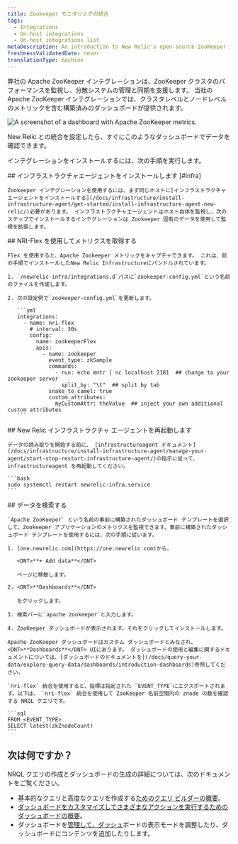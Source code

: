 ```yaml
---
title: Zookeeper モニタリングの統合
tags:
  - Integrations
  - On-host integrations
  - On-host integrations list
metaDescription: An introduction to New Relic's open-source ZooKeeper integration.
freshnessValidatedDate: never
translationType: machine
---
```



弊社の Apache ZooKeeper インテグレーションは、ZooKeeper クラスタのパフォーマンスを監視し、分散システムの管理と同期を支援します。 当社の Apache ZooKeeper インテグレーションでは、クラスタレベルとノードレベルのメトリックを含む構築済みのダッシュボードが提供されます。

<img
  src={infrastructureApacheZooKeeperDashboard}
  title="Apache ZooKeeper dashboard landing page"
  alt="A screenshot of a dashboard with Apache ZooKeeper metrics."
/>

<figcaption>
  New Relic との統合を設定したら、すぐにこのようなダッシュボードでデータを確認できます。
</figcaption>

インテグレーションをインストールするには、次の手順を実行します。

<Steps>
  <Step>
    ## インフラストラクチャエージェントをインストールします [#infra]

    Zookeeper インテグレーションを使用するには、まず同じホストに[インフラストラクチャエージェントをインストールする](/docs/infrastructure/install-infrastructure-agent/get-started/install-infrastructure-agent-new-relic/)必要があります。 インフラストラクチャエージェントはホスト自体を監視し、次のステップでインストールするインテグレーションは Zookeeper 固有のデータを使用して監視を拡張します。
  </Step>

  <Step>
    ## NRI-Flex を使用してメトリクスを取得する

    Flex を使用すると、Apache Zookeeper メトリックをキャプチャできます。 これは、前の手順でインストールしたNew Relic Infrastructureにバンドルされています。

    1. `/newrelic-infra/integrations.d`パスに`zookeeper-config.yml`という名前のファイルを作成します。

    2. 次の設定例で`zookeeper-config.yml`を更新します。

       ```yml
       integrations:
         - name: nri-flex
           # interval: 30s
           config:
             name: zookeeperFlex
             apis:
               - name: zookeeper
                 event_type: zkSample
                 commands:
                   - run: echo mntr | nc localhost 2181  ## change to your zookeeper server
                     split_by: "\t"  ## split by tab
                 snake_to_camel: true
                 custom_attributes:
                   myCustomAttr: theValue  ## inject your own additional custom attributes
       ```
  </Step>

  <Step>
    ## New Relic インフラストラクチャ エージェントを再起動します

    データの読み取りを開始する前に、 [infrastructureagent ドキュメント](/docs/infrastructure/install-infrastructure-agent/manage-your-agent/start-stop-restart-infrastructure-agent/)の指示に従って、infrastructureagent を再起動してください。

    ```bash
    sudo systemctl restart newrelic-infra.service
    ```
  </Step>

  <Step>
    ## データを検索する

    `Apache ZooKeeper` という名前の事前に構築されたダッシュボード テンプレートを選択して、Zookeeper アプリケーションのメトリクスを監視できます。事前に構築されたダッシュボード テンプレートを使用するには、次の手順に従います。

    1. [one.newrelic.com](https://one.newrelic.com)から、

       <DNT>**+ Add data**</DNT>

       ページに移動します。

    2. <DNT>**Dashboards**</DNT>

       をクリックします。

    3. 検索バーに`apache zookeeper`と入力します。

    4. ZooKeeper ダッシュボードが表示されます。それをクリックしてインストールします。

    Apache ZooKeeper ダッシュボードはカスタム ダッシュボードとみなされ、<DNT>**Dashboards**</DNT> UIにあります。 ダッシュボードの使用と編集に関するドキュメントについては、[ダッシュボードのドキュメントを](/docs/query-your-data/explore-query-data/dashboards/introduction-dashboards)参照してください。

    `nri-flex` 統合を使用すると、指標は指定された `EVENT_TYPE`にエクスポートされます。以下は、 `nri-flex` 統合を使用して ZooKeeper 名前空間内の znode の数を確認する NRQL クエリです。

    ```sql
    FROM <EVENT_TYPE> 
    SELECT latest(zkZnodeCount)
    ```
  </Step>
</Steps>

## 次は何ですか？

NRQL クエリの作成とダッシュボードの生成の詳細については、次のドキュメントをご覧ください。

* 基本的なクエリと高度なクエリを作成する[ためのクエリ ビルダーの概要](/docs/query-your-data/explore-query-data/query-builder/introduction-query-builder)。
* [ダッシュボードをカスタマイズしてさまざまなアクションを実行するためのダッシュボードの概要](/docs/query-your-data/explore-query-data/dashboards/introduction-dashboards)。
* ダッシュボードを[管理して、ダッシュ](/docs/query-your-data/explore-query-data/dashboards/manage-your-dashboard)ボードの表示モードを調整したり、ダッシュボードにコンテンツを追加したりします。